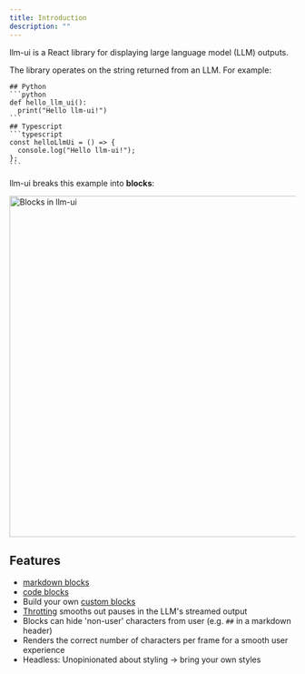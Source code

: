 ```yaml
---
title: Introduction
description: ""
---
```



llm-ui is a React library for displaying large language model (LLM) outputs.

The library operates on the string returned from an LLM. For example:

````
## Python
```python
def hello_llm_ui():
  print("Hello llm-ui!")
```
## Typescript
```typescript
const helloLlmUi = () => {
  console.log("Hello llm-ui!");
};
```
````

llm-ui breaks this example into **blocks**:

<Image width="600" src={blocks} alt="Blocks in llm-ui" />

## Features

- [markdown blocks](/docs/blocks/markdown)
- [code blocks](/docs/blocks/code)
- Build your own [custom blocks](/docs/blocks/custom-blocks)
- [Throtting](/docs/throttling) smooths out pauses in the LLM's streamed output
- Blocks can hide 'non-user' characters from user (e.g. `##` in a markdown header)
- Renders the correct number of characters per frame for a smooth user experience
- Headless: Unopinionated about styling -> bring your own styles
